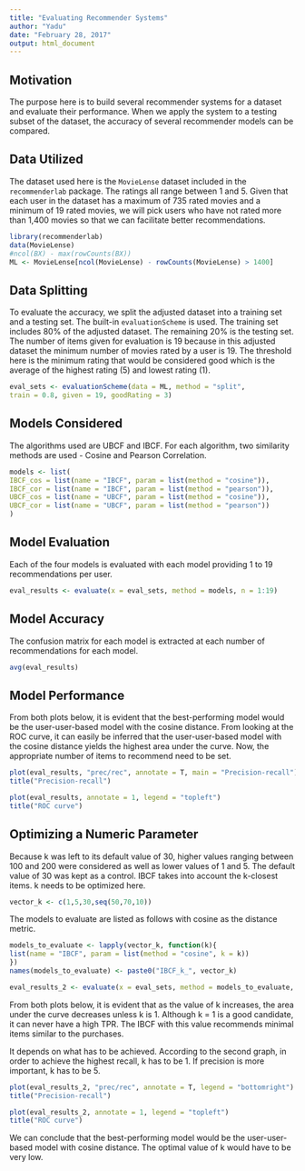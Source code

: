 ```yaml
---
title: "Evaluating Recommender Systems"
author: "Yadu"
date: "February 28, 2017"
output: html_document
---
```


## Motivation

The purpose here is to build several recommender systems for a dataset and evaluate their performance. When we apply the system to a testing subset of the dataset, the accuracy of several recommender models can be compared.  

## Data Utilized

The dataset used here is the `MovieLense` dataset included in the `recommenderlab` package. The ratings all range between 1 and 5. Given that each user in the dataset has a maximum of 735 rated movies and a minimum of 19 rated movies, we will pick users who have not rated more than 1,400 movies so that we can facilitate better recommendations.

```r
library(recommenderlab)
data(MovieLense)
#ncol(BX) - max(rowCounts(BX))
ML <- MovieLense[ncol(MovieLense) - rowCounts(MovieLense) > 1400]
```

## Data Splitting

To evaluate the accuracy, we split the adjusted dataset into a training set and a testing set. The built-in `evaluationScheme` is used. The training set includes 80% of the adjusted dataset. The remaining 20% is the testing set. The number of items given for evaluation is 19 because in this adjusted dataset the minimum number of movies rated by a user is 19. The threshold here is the minimum rating that would be considered good which is the average of the highest rating (5) and lowest rating (1).  

```r
eval_sets <- evaluationScheme(data = ML, method = "split",
train = 0.8, given = 19, goodRating = 3)
```

## Models Considered

The algorithms used are UBCF and IBCF. For each algorithm, two similarity methods are used - Cosine and Pearson Correlation.

```r
models <- list(
IBCF_cos = list(name = "IBCF", param = list(method = "cosine")),
IBCF_cor = list(name = "IBCF", param = list(method = "pearson")),
UBCF_cos = list(name = "UBCF", param = list(method = "cosine")),
UBCF_cor = list(name = "UBCF", param = list(method = "pearson"))
)
```

## Model Evaluation

Each of the four models is evaluated with each model providing 1 to 19 recommendations per user.

```r
eval_results <- evaluate(x = eval_sets, method = models, n = 1:19)
```

## Model Accuracy

The confusion matrix for each model is extracted at each number of recommendations for each model.

```r
avg(eval_results)
```

## Model Performance 

From both plots below, it is evident that the best-performing model would be the user-user-based model with the cosine distance. From looking at the ROC curve, it can easily be inferred that the user-user-based model with the cosine distance yields the highest area under the curve. Now, the appropriate number of items to recommend need to be set.    

```r
plot(eval_results, "prec/rec", annotate = T, main = "Precision-recall")
title("Precision-recall")
```

```r
plot(eval_results, annotate = 1, legend = "topleft") 
title("ROC curve")
```

## Optimizing a Numeric Parameter

Because k was left to its default value of 30, higher values ranging between 100 and 200 were considered as well as lower values of 1 and 5. The default value of 30 was kept as a control. IBCF takes into account the k-closest items. k needs to be optimized here.  

```r
vector_k <- c(1,5,30,seq(50,70,10))
```

The models to evaluate are listed as follows with cosine as the distance metric. 

```r
models_to_evaluate <- lapply(vector_k, function(k){
list(name = "IBCF", param = list(method = "cosine", k = k))
})
names(models_to_evaluate) <- paste0("IBCF_k_", vector_k)
```

```r
eval_results_2 <- evaluate(x = eval_sets, method = models_to_evaluate, n = 1:19)
```

From both plots below, it is evident that as the value of k increases, the area under the curve decreases unless k is 1. Although k = 1 is a good candidate, it can never have a high TPR. The IBCF with this value recommends minimal items similar to the purchases.

It depends on what has to be achieved. According to the second graph, in order to achieve the highest recall, k has to be 1. If precision is more important, k has to be 5. 

```r
plot(eval_results_2, "prec/rec", annotate = T, legend = "bottomright") 
title("Precision-recall")
```

```r
plot(eval_results_2, annotate = 1, legend = "topleft") 
title("ROC curve")
```

We can conclude that the best-performing model would be the user-user-based model with cosine distance. The optimal value of k would have to be very low. 
